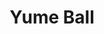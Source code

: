 ---
title: "Yume Ball"
meta_title: "Yume Ball craft"
description: "Craft de Yume Ball"
rank: "a"
draft: false
name: "Yume Ball"
recipe_img: "https://wiki.pokexgames.com/images/9/9f/Yume-ball.png"
level: 90
craft_time: 18000
result: 100
value_npc: 1
ingredients:
  - name: "Apricorn"
    quantity: 1
    item_img: "https://wiki.pokexgames.com/images/c/c2/Apricorn.png"
    value_npc: 1
  - name: "Platinum Ore"
    quantity: 35
    item_img: "https://wiki.pokexgames.com/images/b/b0/Platinum_Ore.png"
    value_npc: 1
  - name: "Heart Stone"
    quantity: 1
    item_img: "https://wiki.pokexgames.com/images/3/3e/Heart-stone.gif"
    value_npc: 1
  - name: "Screw"
    quantity: 100
    item_img: "https://wiki.pokexgames.com/images/5/59/Screw.png"
    value_npc: 1
  - name: "Rubber Ball"
    quantity: 100
    item_img: "https://wiki.pokexgames.com/images/8/81/Rubber_Ball.png"
    value_npc: 1
  - name: "Enchanted Gem"
    quantity: 100
    item_img: "https://wiki.pokexgames.com/images/4/4c/EnchantedGem.png"
    value_npc: 1
---